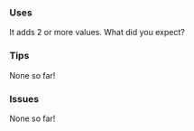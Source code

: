 ### Uses

It adds 2 or more values. What did you expect?

### Tips

None so far!

### Issues

None so far!